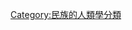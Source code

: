 {{Catnav|頁面分類|人类社会|社会科学|人类学|文化人类学}}
{{Catnav|頁面分類|各種主題的頁面分類|各種主題的歷史|考古学|史前史}}
{{Catnav|頁面分類|历史|各種主題的歷史|考古学|史前史}}

[[Category:民族的人類學分類|Category:民族的人類學分類]]